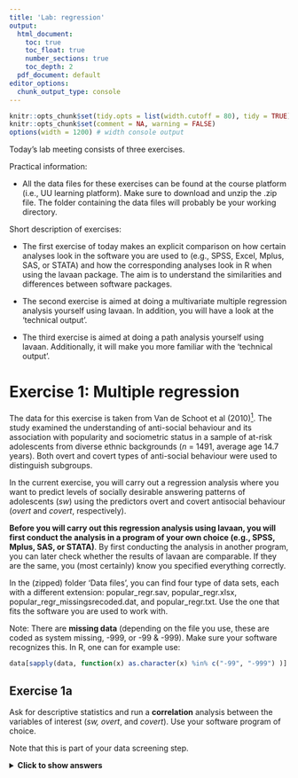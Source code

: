 ---
title: 'Lab: regression'
output:
  html_document: 
    toc: true
    toc_float: true
    number_sections: true
    toc_depth: 2
  pdf_document: default
editor_options:
  chunk_output_type: console
---

<style>
body {
  width: 100%;
  margin: 0 auto;
}
</style>


```{r setup, include = FALSE}
knitr::opts_chunk$set(tidy.opts = list(width.cutoff = 80), tidy = TRUE)
knitr::opts_chunk$set(comment = NA, warning = FALSE)
options(width = 1200) # width console output
```


Today's lab meeting consists of three exercises.


Practical information:

- All the data files for these exercises can be found at the course platform (i.e., UU learning platform). Make sure to download and unzip the .zip file. The folder containing the data files will probably be your working directory.


Short description of exercises:

- The first exercise of today makes an explicit comparison on how certain analyses look in the software you are used to (e.g., SPSS, Excel, Mplus, SAS, or STATA) and how the corresponding analyses look in R when using the lavaan package. The aim is to understand the similarities and differences between software packages. 

- The second exercise is aimed at doing a multivariate multiple regression analysis yourself using lavaan. In addition, you will have a look at the 'technical output'.

- The third exercise is aimed at doing a path analysis yourself using lavaan. Additionally, it will make you more familiar with the 'technical output'.


# Exercise 1: Multiple regression

The data for this exercise is taken from Van de Schoot et al (2010)[^1]. The study examined the understanding of anti-social behaviour and its association with popularity and sociometric status in a sample of at-risk adolescents from diverse ethnic backgrounds (*n* = 1491, average age 14.7 years). Both overt and covert types of anti-social behaviour were used to distinguish subgroups. 

In the current exercise, you will carry out a regression analysis where you want to predict levels of socially desirable answering patterns of adolescents (*sw*) using the predictors overt and covert antisocial behaviour (*overt* and *covert*, respectively). 

**Before you will carry out this regression analysis using lavaan, you will first conduct the analysis in a program of your own choice (e.g., SPSS, Mplus, SAS, or STATA)**. By first conducting the analysis in another program, you can later check whether the results of lavaan are comparable. If they are the same, you (most certainly) know you specified everything correctly. 

In the (zipped) folder 'Data files', you can find four type of data sets, each with a different extension: popular_regr.sav, popular_regr.xlsx, popular_regr_missingsrecoded.dat, and popular_regr.txt. Use the one that fits the software you are used to work with.

Note: There are **missing data** (depending on the file you use, these are coded as system missing, -999, or -99 & -999). Make sure your software recognizes this. In R, one can for example use:

```{r, echo = TRUE, eval = FALSE}
data[sapply(data, function(x) as.character(x) %in% c("-99", "-999") )] <- NA
```

[^1]: Van de Schoot, R., Van der Velden, F., Boom, J., & Brugman, D. (2010). Can at-risk young adolescents be popular and anti-social? Sociometric status groups, anti-social behavior, gender and ethnic background. Journal of Adolescence, 33(5), 583-592. doi:10.1016/j.adolescence.2009.12.004


## Exercise 1a 
Ask for descriptive statistics and run a **correlation** analysis between the variables of interest (*sw, overt*, and *covert*). Use your software program of choice.

Note that this is part of your data screening step.


<details><summary><b>Click to show answers</b></summary>

&nbsp;

In the subfolders starting with 'Ex. 1' in the (zipped) Solutions folder, you can find the files to perform the analyses in this exercise for SPSS and for Mplus.

&nbsp;


## Exercise 1b 
Run a multiple **regression** analysis, where the dependent variable is *sw* and the independent variables are *covert* and *overt*. Also check the standardized results. Use your software program of choice.


<details><summary><b>Click to show answers</b></summary>

&nbsp;

In the subfolders starting with 'Ex. 1' in the (zipped) Solutions folder, you can find the files to perform the analyses in this exercise for SPSS and for Mplus.

&nbsp;


## Exercise 1c

Next (i.e., in the next exercise), you are going to do the same using R and lavaan. Before you can do this, take the following three steps:

- First, load (and perhaps also install) lavaan. 

- Second, read in the data. 

- Third, denote the missing values. 


<details><summary><b>Click to show answers</b></summary>

&nbsp;

**Installing and loading Lavaan**

The lavaan package is available on CRAN. Therefore, to install lavaan, simply start up R (studio), and type/copy in the R console:
```{r, eval=FALSE}
if (!require("lavaan")) install.packages("lavaan", dependencies = TRUE)
```
Note that you only have to install a package once. 

Next, you need to load the package, which needs to be done every time you re-open R:
```{r}
library(lavaan) 
```
This also is a check whether the installation was successful: In that case, a start-up message will be displayed showing the version number (always report this in your papers), and a reminder that this is free software. 
If you see this message, you are ready to start.


**Read in data**

```{r}
data_regr <- read.table("popular_regr.txt", header = T)
```
Note: The data file needs to be in the same folder location that you are working in. Otherwise, you can tell R where to find it by copying the folder path. 

If you are using data without a header, then use 'header = F' above, and add the header yourself by: 
```{r}
colnames(data_regr) <- c("respnr", "Dutch", "gender", "sw", "covert", "overt")
```

**Denote missing values**

The values -99 and -999 denote missing, so set these to NA:
```{r}
data_regr[sapply(data_regr, function(x) as.character(x) %in% c("-99", "-999") )] <- NA
```
If you forget to tell R that -99 and -999 are used to denote missing data, these values will be treated as being observed (which will probably impact the results drastically). 


&nbsp;


## Exercise 1d

Do the same as in 1a using R.

One could, for example, use the function *describe* from the *psych* package and the *rcorr* function from the *Hmisc* package, respectively.

*Interpret the output. What are your conclusions?*

*What do you think of the correlations with respect to significance, direction, and magnitude?*


<details><summary><b>Click to show answers</b></summary>

&nbsp;

**Descriptive statistics**

The (describe() function in the) psych package can be used to obtain some extended summary statistics.
```{r, message = FALSE}
if (!require("psych")) install.packages("psych", dependencies = TRUE)
library(psych) 
```

The variables of interest are: *sw, covert,* and *overt*. When we look at he column names of our data:
```{r}
colnames(data_regr)
```
we can see that those variables are the ones in columns 4 to 6, respectively.

Now, descriptive statistics, like the mean, median, min, and max, for *sw, covert,* and *overt* can be obtained via:
```{r}
describe(data_regr[, 4:6])
```


**Correlations**

Correlations for the three variables of interest, including a correlation significance test, can be obtained using the rcorr function from the Hmisc package.

```{r, message = FALSE}
if (!require("Hmisc")) install.packages("Hmisc", dependencies = TRUE)
library(Hmisc)
```

```{r}
res <- rcorr(as.matrix(data_regr[, 4:6])) # rcorr() accepts matrices only
```

Correlation matrix (rounded to 3 decimals):
```{r}
round(res$r, 3)
```
P-values (rounded to 3 decimals):
```{r}
round(res$P, 3) 
```

Sample size:
```{r}
res$n 
```

Possible conclusions:

- covert and overt are related to sw; so, it makes sense (in combination with theory) to use them as predictors.

- Their relationship is negative; so, an decrease in (c)overt relates to an increase in sw.

- covert and overt are also related (positively) to each other, but not that much (in absolute sense) that we should worry about multicolinearity.

&nbsp;


## Exercise 1e

Do the same as in 1b using R. One should use the lavaan package, for example, the lavaan function.


*Interpret the output. What are your conclusions?*

*What do you conclude with respect to significance, direction, and magnitude?*



<details><summary><b>Click to see extra information regarding lavaan notation</b></summary>

&nbsp;

**lavaan notation**

formula type                                                   | operator        | mnemonic
-------|:--:|:----
regression                                                     |       ~         | is regressed on
(residual) (co)variance                                        |       ~~        | is correlated/covaried with
intercept                                                      |       ~ 1       | intercept
latent variable definition (used in other days of the course)  |       =~        | is measured by 


**General lavaan specification**

*latent variable definitions*

f1 =~ y1 + y2 + y3 

f2 =~ y4 + y5 + y6 

f3 =~ y7 + y8 + y9 + y10

*regressions*

y1 + y2 ~ f1 + f2 + x1 + x2

f1 ~ f2 + f3

f2 ~ f3 + x1 + x2

*variances and covariances*

y1 ~~ y1 

y1 ~~ y2 

f1 ~~ f2

*intercepts*

y1 ~ 1 

f1 ~ 1

</details>

&nbsp;


<details><summary><b>Click to show answers</b></summary>

&nbsp;

**Specify the regression model**

Now, let us run a multiple regression model predicting levels of socially desirable answering patterns of adolescents (sw) using the predictors overt and covert antisocial behaviour (overt and covert, respectively). 

To run a multiple regression with lavaan, you first specify the model, then fit the model, and finally acquire the summary. To fit the model, we use the lavaan() function, which needs a model= and a data= input.

In general, a regression model is specified as follows in lavaan: 

- One needs to specify the regression equation: `dependent ~ predictor1 + predictor2  + etc`, 
where

  * The ~ is like the = in a regression equation. 
  
  * Before the ~, one states the dependent variable.
  
  * After the ~, one states the predictors, separated by the + sign.

- Additionally, one needs to specify that the error (of the dependent variable) has a variance: `dependent ~~ dependent`.
   
- If needed (as is the case here), one can specify to include an intercept: `dependent ~ 1`.

  Note: Instead of specifying intercepts and means in the model, one can include `meanstructure=TRUE` in the lavaan function (which is used when fitting your model).


Our regression model is specified as follows:
```{r}
model.regression <- '
  sw ~ overt + covert # regression
  sw ~~ sw            # residual variance
  sw ~ 1              # intercept
'
```

**Fit the regression model**

```{r}
fit_regr <- lavaan(model = model.regression, data = data_regr)
```


**Output**

```{r}
summary(fit_regr, fit.measures = TRUE, ci = TRUE, rsquare = TRUE)
```


Notes:

- By adding `standardized=TRUE`, you obtain the standardized estimates as well.

- In the output, an intercept or a residual variances is denoted by using a "." before the variable name. Here: `.sw`.
  
  If there is no dot (".") in front of the variable name, then it denotes a mean or variance, respectively.


**Parameter estimates**

You can obtain the unstandardized regression parameters via:
```{r}
coef(fit_regr) 
```

You can obtain all unstandardized parameters (with extra information) via:
```{r}
parameterEstimates(fit_regr)
```
Note that now you also obtain the confidence interval of the unstandardized estimates.


You can obtain all **standardized** parameters (with extra information) via:
```{r}
standardizedSolution(fit_regr)
```
Note that now you also obtain the confidence interval of the standardized estimates.


**Possible conclusions:**

- The regression equation (for person *i*) looks as follows:

  $sw_i = 4.997 - 0.292 * overt_i - 0.507 * covert_i +        error_i,$

  with $error_i \sim N(0,0.329).$
   
  Note: We use unstandardized estimates for this.

- The average sw (levels of socially desirable answering patterns of adolescents) when covert and overt antisocial behaviour are 0 is 4.997;

  When overt goes up with one point, then sw goes down with 0.292 points; 

  When covert goes up with one point, then sw goes down with 0.507 points.

  When you are the expert (and look at the scale of the data), you can judge whether these are relevant effects.

- The p-values and confidence intervals indicate that both effects significantly differ from zero. Thus, both variables are (statistically) meaningful predictors.
 
- The two predictors explain $(1-0.718)*100=0.282*100=28.2$ percent of sw; using the correlation of $sw$ (i.e., standardized covariance).

- When looking at the absolute values of the standardized effects, covert is a more important predictor than overt: |-0.448| > |-0.160|.

**Plot**

With lavaanPlot:
```{r, message = FALSE}
if (!require("lavaanPlot")) install.packages("lavaanPlot") 
library(lavaanPlot)
lavaanPlot(model = fit_regr, 
           node_options = list(shape = "box", fontname = "Helvetica"),
           edge_options = list(color = "grey"), coefs = T, stand = T, covs = T)
```
Alternatively, with tidySEM:
```{r, message = FALSE}
if (!require("tidySEM")) install.packages("tidySEM")
library(tidySEM)
graph_sem(fit_regr)
```

Note: We could/should have also done this before, to check whether our model specification seems to be as intended.

</details>

&nbsp;


<details><summary><b>Click to see extra output</b></summary>

&nbsp;

**Fit measures**

You can obtain many model fit measures via:
```{r}
fitMeasures(fit_regr)   
```

You can also ask for some specific model fit measures, e.g.,:
```{r}
fitMeasures(fit_regr, c("cfi", "tli", "rmsea","srmr")) 
```

To obtain the R-square, that is, $R^2$, (for sw), use:
```{r}
inspect(fit_regr, 'r2') 
```

**Technical output**

You can ask for the technical output using: 
```{r}
lavInspect(fit_regr)
``` 
More details about how to read/interpret the technical output is given in Exercise 3.

</details>

&nbsp;


<details><summary><b>Click to see extra information regarding handling missing data</b></summary>

&nbsp;

**Handling missing data**

Note that in the above listwise deletion is used. From the output, one can see that the total sample size used for the analyses is n=1343, while the total number of observations is 1491.

lavaan used listwise deletion and deleted 148 cases:

 - 145 cases because of missingness on the dependent variables and 

 -   3 cases because of missingness on the predictors.


It is better to use, for instance, FIML, as will be discusses later in the course. 

Note that in this data set, the three missing predictor cases will then be used in the analyses. This small difference in sample size will most probably result in minor difference in the output regarding the estimates. In contrast, the output regarding fit measures does change (also in case of a low amount of missing cases). For those who are interested, the reason for this is that the fit measures are now based on the joint distribution of the outcome and the predictors, while before it was based on the conditional distribution of the outcome given the predictors.


The code to use FIML is:
```{r, warning = FALSE}
model.regression <- '
  sw ~ overt + covert # regression
  sw ~~ sw            # residual variance
  sw ~ 1              # intercept
  #
  # (co)variances predictors # Needed for FIML
  overt + covert ~~ overt 
  covert ~~ covert 
  #
  # means predictors # Needed for FIML
  covert + overt ~ 1
'
fit_regr <- lavaan(model = model.regression, data = data_regr,
                       missing='fiml', fixed.x=F) # Specify FIML
```

Afterwards one can do the same as above. For example, to obtain output, use:
```{r}
summary(fit_regr, fit.measures = TRUE, ci = TRUE, rsquare = TRUE)
```



&nbsp;

# Exercise 2: Multivariate regression
In this exercise, we make use of a part (namely, the Child Development Supplement) of the Panel Study of Income Dynamics (PSID)[^2]. The goal is to investigate whether three dependent variables -- Applied problems (*APst02*), Behavioral problems (*Problems*), and Self-esteem (*Selfesteem*) -- can be predicted from the following two independent variables: digit span (*DS02*) and letters words (*LWst02*). 

Use the data file **CDSsummerschool.sav** or **CDSsummerschool.txt**. 

[^2]: Produced and distributed by the Institute for Social Research, Survey Research Center, University of Michigan, Ann Arbor, MI


## Exercise 2a
It is a good practice to draw the model you plan to estimate for yourself. 

Be very precise in how you draw the correlations. 


<details><summary><b>Click to show answers</b></summary>

&nbsp;

In the (zipped) Solutions folder, you can find the file "Ex. 2 - Path diagram.pdf", which shows such a path diagram. 

&nbsp;


## Exercise 2b 
As part of your data screening step, request for descriptive statistics and correlations using R.

Do not forget to read in your data and to denote missing values.


<details><summary><b>Click to show answers</b></summary>

&nbsp;

**Read in data**

```{r}
data_multivar <- read.table("CDSsummerschool.txt", header = T)
```

**Denote missing values**

You may have figured out that -999 denotes a missing value. So, set this to NA:

```{r}
data_multivar[sapply(data_multivar, function(x) as.character(x) %in% c("-999") )] <- NA
```

**Descriptive statistics** 

Our variables of interest are *APst02, Problems, Selfesteem, LWst02, DS02*. When we look at he column names of our data:
```{r}
colnames(data_multivar)
```
we can see that these are the first 5 columns of our data set.

The psych package can be used to obtain some extended summary statistics.

```{r, message = FALSE}
if (!require("psych")) install.packages("psych", dependencies = TRUE)
library(psych) 
```

Now, descriptive statistics, like the mean, median, min, and max, for our variables of interest can be obtained via:
```{r}
describe(data_multivar[,1:5])
```

**Correlations** 

Correlations for the five variables of interest, including correlation significance tests, can be obtained using the Hmisc package:

```{r, message = FALSE}
if (!require("Hmisc")) install.packages("Hmisc", dependencies = TRUE)
library(Hmisc)
```

```{r}
res <- rcorr(as.matrix(data_multivar[, 1:5])) # rcorr() accepts matrices only
```

Correlation matrix (rounded to 3 decimals):
```{r}
round(res$r, 3)
```
P-values (rounded to 3 decimals):
```{r}
round(res$P, 3) 
```

Sample size:
```{r}
res$n 
```

&nbsp;


## Exercise 2c 
Create lavaan code to analyze the research question (running a multivariate regression). 

In case you closed R after doing the first exercise, do not forget to load lavaan again.

*Interpret the output. What are your conclusions?*

*Also make sure that you modeled what you intended to model (Hint: Use the function ‘lavInspect()’ and/or a plot)*


<details><summary><b>Click to show answers</b></summary>

&nbsp;

For those interested, the corresponding Mplus in- and output files can be found in the subfolder 'Solutions\\Ex.2\\Mplus'. 


**Specify the regression model**

Now, let us run a multivariate regression model predicting Applied problems (*APst02*), Behavioral problems (*Problems*), and Self-esteem (*Selfesteem*), using the predictors digit span (*DS02*) and letters words (*LWst02*). 

To run a multivariate regression with lavaan, you first specify the model, then fit the model, and finally acquire the summary. To fit the model we use the lavaan() function, which needs a model= and a data= input.

The model specification is comparable to the multiple regression model in Exercise 1, but now there are multiple dependent variables:

- One does not have to specify the regression model for each dependent variable, but one can state the dependent variables separated by the + sign: `dependent1 + dependent2 + dependent3 ~ predictor1 + predictor2  + etc`.
   
  * The ~ is like the = in a regression equation. 

  * Before the ~, one states the dependent variables, separated by the + sign.

  * After the ~, one states the predictors, separated by the + sign.

- Additionally, one needs to specify that the error (of an dependent variable) has a variance (referred to as residual variance): `dependent1 ~~ dependent1`.

  Moreover, now, one also has to specify the residual covariances (i.e., the covariances of the errors of the dependent variables): `dependent1 ~~ dependent2`.

  To specify all the combinations more easily use:

  `dependent1 + dependent2 + dependent3 ~~ dependent1`

  `dependent2 + dependent3 ~~ dependent2`

  `dependent3 ~~ dependent3`

- If needed (as is the case here), one can specify to include intercepts (one for each dependent variable): `dependent1 + dependent2 + dependent3 ~ 1`. 


Our regression model is specified as follows:

```{r}
model.multivar <- '
  
  # regressions
  APst02 + Problems + Selfesteem ~ DS02 + LWst02 
  
  # residual variances and covariances
  APst02 + Problems + Selfesteem ~~ APst02 
  Problems + Selfesteem ~~ Problems
  Selfesteem ~~ Selfesteem
  
  # variances and covariances of predictors  # *
  DS02 + LWst02 ~~ DS02
  LWst02 ~~ LWst02 
  
  # intercepts / means
  APst02 + Problems + Selfesteem ~ 1  # intercept for each dependent
  DS02 + LWst02 ~ 1                   # means of predictors # *
'
```

*: This code is not needed to estimate the parameters, but it is needed such that lavaan will count these parameters correctly (see Exercise 3c).
 
Note: Instead of specifying intercepts and means in the model, one can include 'meanstructure=TRUE' in the lavaan function.

**Fit the regression model using the lavaan function:** 

```{r, message = FALSE}
if (!require("lavaan")) install.packages("lavaan", dependencies = TRUE)
library(lavaan)
#`fit_multivar <- lavaan(model = model.multivar, data = data_multivar)`
```

Because of the missing data, we will use FIML (as explained later in the course):

```{r, warning=FALSE}
fit_multivar <- lavaan(model = model.multivar, data = data_multivar,
                       missing='fiml', fixed.x=FALSE) # Specify FIML
```


**Technical output**

```{r}
lavInspect(fit_multivar)
```

In this output, we can see the numbers 1 to 20. This means that 20 parameters are estimated.

Bear in mind that the values are parameter labels, not parameter values.

Parameters 1 to 6 are the parameters in beta, which reflect regression coefficients. The rows denote the outcomes and the columns the predictors. Thus, in a way, each row denotes a regression equation. For instance, parameter 1 is the regression coefficient of DS02 predicting APst02 (conditional on the other predictor: LWst02).

Parameters 7 to 15 are the parameters in psi, where parameters 7 to 12 belong to the outcomes and thus reflect residual (co)variances and parameters 13 to 15 belong to the predictors and thus reflect the (co)variances of the predictors (which will equal the sample (co)variances here).

Parameters 16 to 20 are the parameters in alpha, where parameters 16 to 18 belong to the outcomes and thus reflect the intercepts in the regression equation and parameters 19 and 20 belong to the predictors and thus reflect the means of the predictors (which will equal the sample means here).

This is indeed the multivariate regression model we intended to fit.

Note that you could also inspect the path diagram of the fitted model for some insight. Such a path diagram (plot) is given at the end of this answer section. You can compare this path diagram to the one you created in Exercise 2a.


**Ouput**

```{r}
summary(fit_multivar, fit.measures = TRUE, ci = TRUE, rsquare = TRUE)
```
Note that 

- The residual variances are denoted by using a "." before the variable name. Here: .APst02, .Problems, and .Selfesteem 

  The variances are denoted without a ".". Here: DS02 and LWst02

- The intercepts are denoted by using a "." before the variable name. Here: .APst02, .Problems, and .Selfesteem

  The means are denoted without a ".". Here: DS02 and LWst02


**Parameter estimates**

To obtain the unstandardized regression parameters, use:
```{r}
coef(fit_multivar) 
```

To obtain all unstandardized parameters (with extra information), use:
```{r}
parameterEstimates(fit_multivar)
```

To obtain all **standardized parameters** (with extra information), use:           
```{r}
standardizedSolution(fit_multivar)
```


**Fit measures**

You can obatin many model fit measures, via:
```{r}
fitMeasures(fit_multivar)   
```

The R-square for all dependent variables can be asked via:
```{r}
inspect(fit_multivar, 'r2') 
```


**Possible conclusions:**

- The preidctors digit span (*DS02*) and letters words (*LWst02*) significantly predict all three outcomes.

- The two predictors positively relate to *APst02* and *Selfesteem*, and they relate negatively to *Problems*.

- The two predictors explain 36.5%, 5.2%, and 1.1% of the oucomes *APst02, Problems,* and *Selfesteem*.
So, quite a lot of the variance in APst02 is explained.
In all, we do miss relevant other predictors.

- When you are the expert (and look at the scale of the data), you can judge whether the effect are relevant or not.

- When looking at the absolute values of the standardized effects, *LWst02* is a more important predictor than *DS02* for *APst02* and *Problems*; while *DS02* is a more (or equally) important predictor than (as) *LWst02* for *Selfesteem*.

Note that the zero chi-square implies that the model is fully saturated: meaning that the theoretical covariance matrix is a function of as many parameters as there are distinct variances and covariances in the covariance matrix (i.e., the number of diagonal elements and the number of elements on one side of the diagonal). You have essentially re-interpreted the covariance matrix, and this may be quite meaningful. Then, what you have is essentially a regression model, and you must evaluate your model in those terms, that is: 

*Are the estimated relationships strong?* 

*Are the direction of the parameter estimates consistent with theory?* 

*Are any assumptions violated (note that this should be checked before doing the analysis)?*

Any basic regression text can guide you.


**Plot**

With lavaanPlot:
```{r, message = FALSE}
if (!require("lavaanPlot")) install.packages("lavaanPlot") 
library(lavaanPlot)
lavaanPlot(model = fit_multivar, 
           node_options = list(shape = "box", fontname = "Helvetica"),
           edge_options = list(color = "grey"), coefs = T, stand = T, covs = T)
```

Alternatively, with tidySEM:
```{r, message = FALSE, warning=FALSE}
if (!require("tidySEM")) install.packages("tidySEM")
library(tidySEM)
graph_sem(fit_multivar)
```

&nbsp;

&nbsp;

# Exercise 3: Path analysis

The data for this exercise is about corporal punishment[^3], which can be defined as the deliberate infliction of pain as retribution for an offence, or for the purpose of disciplining or reforming a wrongdoer or to change an undesirable attitude or behavior. Here, we are interested in how corporal punishment influences children's psychological maladjustment. The data come from 175 children between the ages of 8 and 18. The Physical Punishment Questionnaire (PPQ) was used to measure the level of physical punishment that was experienced.

In this exercise, we focus on predicting psychological *maladjustment* (higher score implies more problems) by perceived *rejection* (e.g., my mother does not really love me; my mother ignores me as long as I do nothing to bother her; my mother goes out of her way to hurt my feelings). Furthermore, *rejection* is predicted by perceived *harshness* (0 = never punished physically in any way; 16 = punished more than 12 times a week, very hard) and perceived *justness* (2 = very unfair and almost never deserved; 8 = very fair and almost always deserved). 

The data consists of a covariance matrix taken from a published paper and can be found in the file **CorPun.dat** or **CorPun.txt**. Bear in mind that, besides analyzing a data set you collected yourself, in lavaan (and Mplus) it is possible to base your analyses on a covariance or correlation table/matrix (and this is the reason why reviewers always ask you to include it). When using lavaan, you can use the following code

`lower <- scan("CorPun.txt")`

`CovMx <- getCov(lower, names = c("harsh", "just", "reject", "maladj"))`

[^3]: Rohner, R. P., Bourque, S. L., & Elordi, C. A. (1996). Children's perceptions of corporal punishment, caretaker acceptance, and psychological adjustment in a poor, biracial southern community. Journal of Marriage and the Family, 58, 842-852.

## Exercise 3a

Make a drawing of the statistical model about corporal punishment; write down which parameters (e.g., regression paths, covariances, residuals) you expect to be estimated; and number these parameters. 


<details><summary><b>Click to show answers</b></summary>

&nbsp;

In the (zipped) Solutions folder, you can find the file "Ex. 3 - Path diagram.png", which shows such a path diagram. 


**Number of parameters**

The parameters you expect to be estimated are: 

- 2 x variances (*harsh*, *just*)

-	1 x covariance (*harsh* with *just*)

-	3 x regression paths 

-	2 x residual variances (*reject* and *maladj*) 

-	2 x means (*just* and *harsh*, if means are available in the data)

-	2 x intercepts (*reject* and *maladj*, if means are available in the data)

Thus, 8 in total without means or 12 with means.

&nbsp;


## Exercise 3b

Write your lavaan code for this model based on the drawing you made in 3a and run it (after reading in your covariance matrix data). 

Note that since you are using a covariance matrix as the input file, you should indicate this - as well as the number of observations - in the lavaan function using:

`sample.cov = <name covariance matrix>`

`sample.nobs = 175`



<details><summary><b>Click to show answers</b></summary>

&nbsp;

For those interested, the corresponding Mplus in- and output files can be found in the subfolder 'Solutions\\Ex.3\\Mplus'. 

**Data**

Note: If you have no full dataset, but you do have a sample covariance matrix, you can still fit your model. If you wish to add a mean structure, you need to provide a mean vector too. Importantly, if only sample statistics are provided, you must specify the number of observations that were used to compute the sample moments (`sample.nobs = `). 
The following example illustrates the use of a sample covariance matrix as input (`sample.cov = `).

**Read in data: a covariance matrix**

```{r}
lower <- scan("CorPun.txt")
CovMx <- getCov(lower, names = c("harsh", "just", "reject", "maladj"))
```

**Specify the path model**

Now, let us run the model 

- predicting psychological maladjustment by perceived rejection. 

- predicting rejection by perceived harshness and perceived justness. 

Our path model is specified as follows:

```{r}
model.path <- '
  
  # regressions
  maladj ~ reject 
  reject ~ harsh + just
  
  # residual variances
  reject ~~ reject 
  maladj ~~ maladj
  #
  # variances and covariances of predictors # *
  harsh + just ~~ harsh
  just ~~ just
  
  ## intercepts - if we would have mean value as input too
  ## or use meanstructure=TRUE in the lavaan function
  #maladj ~ 1
  #reject ~ 1 
  #
  # means of predictors # *
  #harsh + just ~ 1
'
```

*: This code is not needed to estimate the parameters, but it is needed such that lavaan will count these parameters correctly (see Exercise 3c).

**Fit the regression model using the lavaan function:**

```{r, message = FALSE}
if (!require("lavaan")) install.packages("lavaan", dependencies = TRUE)
library(lavaan)
```

```{r}
fit_path <- lavaan(model = model.path, 
                       sample.cov = CovMx, # Now, using a covariance matrix as input
                       sample.nobs = 175)  # In that case, the sample size is needed as well
```

&nbsp;


## Exercise 3c

Ask for the technical output to inspect which parameters are estimated. For a lavaan fit object, use the function `lavInspect()`. For those familiar with Mplus, this is comparable to asking for the TECH1 output in Mplus. 

In this output, you can find six matrices (nu, lambda, theta, alpha, beta, and psi) with numbers summing up to the total number of parameters that are estimated. This way you can check whether you analyzed the model you wanted (and you will discover this is not always the case). 



*Which of the parameters you listed in Exercise 3a should be in which matrix?*  
For example: the regression coefficient between *rejection* and *harshness* should be in the beta matrix. Write this down for each parameter. 


*Did you estimate all the parameters that you expected? If not, what should be changed to the input?*  

<details><summary><b>Click to show a hint</b></summary>

&nbsp;

**Hint 1**

- A first check is to see whether 'Number of model parameters' equals the number of unique elements in your variance-covariance matrix and, if available, your mean vector. 

- You can count the number of elements in your variance-covariance matrix by: 

  number of variables * (number of variables + 1) / 2. 

- If you also have means, 'Number of model parameters' should equal the number of elements in your variance-covariance matrix plus the number of variables. 

Thus, for our four variables without means, the number of unique elements in our variance-covariance matrix is: 4*5/2=10.

If we would have means, the number of sample statistics would be 4*5/2 + 4 = 14.  


**Hint 2**

You can also answer this question by means of a plot: e.g., using `lavaanPlot()` from the lavaanPlot package or `graph_sem()` from the tidysem package. This will show you all (means, intercepts,) regression paths, (residual) variances, and covariances. Notably, `lavaanPlot()` will not provide you with information about the means and intercepts (i.e., the nu & alpha matrices) nor the residual (co)variances. 

</details>

&nbsp;


<details><summary><b>Click to show answers</b></summary>

&nbsp;

For those interested, the corresponding Mplus in- and output files can be found in the subfolder 'Solutions\\Ex.3\\Mplus'. 

**Technical output**

The function lavInspect() returns a list of the model matrices that are used internally to represent the model:

```{r}
lavInspect(fit_path)
```


Which parameter is listed in which matrix:
 
- The regression coefficients belong to the beta matrix, 

- The variances and residual variances belong to the psi matrix. If you specified them!


Note (related to the remark denoted by * in Exercises 2c and 3b): 

- When there is no specification of the variances of harsh and just and their covariance, the technical output (here, psi) indicates that these 3 parameters are not estimated. 

- This does not affect the degrees of freedom and thus the test result! 

- In case you want to check this, run:

```{r}
model.path_check <- '
  
  # regressions
  maladj ~ reject 
  reject ~ harsh + just
  
  # residual variances
  reject ~~ reject 
  maladj ~~ maladj
  #
  # Check: Not specifying these variances and covariances
  # variances and covariances of predictors # *
  #harsh + just ~~ harsh
  #just ~~ just
  
  ## intercepts - if we would have mean value as input too
  ## or use meanstructure=TRUE in the lavaan function
  #maladj ~ 1
  #reject ~ 1 
  #
  # means of predictors # *
  #harsh + just ~ 1
'
fit_path_check <- lavaan(model = model.path_check, 
                   sample.cov = CovMx, # Now, using a covariance matrix as input
                   sample.nobs = 175) # In that case, the sample size is needed as well
summary(fit_path_check, fit.measures = TRUE, ci = TRUE, rsquare = TRUE)
lavInspect(fit_path_check)
```

Hence, always cross check that lavaan has understood what you wanted it to do by inspecting the model degrees of freedom, the technical output (even the starting values), and model results. When these pieces of information do not contradict each other and lavaan gives you exactly the output you expect, then you can move forward with interpreting the model parameter estimates. 


**Plot**

With lavaanPlot:
```{r, message = FALSE}
if (!require("lavaanPlot")) install.packages("lavaanPlot") 
library(lavaanPlot)
lavaanPlot(model = fit_path, 
           node_options = list(shape = "box", fontname = "Helvetica"),
           edge_options = list(color = "grey"), coefs = T, stand = T, covs = T)
```

Alternatively, with tidySEM:
```{r, message = FALSE}
if (!require("tidySEM")) install.packages("tidySEM")
library(tidySEM)
graph_sem(fit_path)
```

&nbsp;



## Exercise 3d

Interpret the output.

*Write down the chi-square statistic and its degrees of freedom from the model fit information. Also inspect other model fit measures.*


<details><summary><b>Click to show answers</b></summary>

&nbsp;

**Output**

```{r}
summary(fit_path, fit.measures = TRUE, ci = TRUE, rsquare = TRUE)
```

Note that 

- the residual variances are denoted by using a "." before the variable name of the outcome / endogenous variable. Here: .reject and .maladj 

- the variances are denoted without a ".", so just the variable name of the predictor / exogenous variable. Here: harsh and just

 
*The chi-square statistic and its degrees of freedom:*

`Model Test User Model:`

`Test statistic                                 1.546`

`Degrees of freedom                                 2`

`P-value (Chi-square)                           0.462`


**Parameter estimates**

To obtain the unstandardized regression parameters, use:
```{r}
coef(fit_path) 
```

To obtain all unstandardized parameters (with extra information), use:
```{r}
parameterEstimates(fit_path)
```

To obtain all **standardized parameters** (with extra information), use:           
```{r}
standardizedSolution(fit_path)
```


**Fit measures**

You can obatin many model fit measures, via:
```{r}
fitMeasures(fit_path)   
```

You can ask for specific model fit measures by using:
```{r}
fitMeasures(fit_path, c("chisq", "cfi", "tli", "rmsea","srmr")) 
```

To obtain the R-square, that is, $R^2$, for all dependent variables, use:

```{r}
inspect(fit_path, 'r2')
```


Notes:

1. The 'chisq' or 'the Test Statistic for the Model Test User Model' is the Chi-square statistic obtained from the maximum likelihood statistic. 

2. CFI is the Comparative Fit Index.
    * Values can range between 0 and 1.
    * Values greater than 0.90, or conservatively 0.95, indicate good fit.

3. TLI is the Tucker Lewis Index
    * Values can range between 0 and 1. If it is greater than 1, it should be rounded to 1.
    * Values greater than 0.90 indicating good fit. 
    * If the CFI and TLI are less than one, the CFI is always greater than the TLI.

4. RMSEA is the root mean square error of approximation. 
    * You also obtain a p-value of close fit, that is, for the test whether RMSEA < 0.05.
    * If you reject the model, it means your model is not a close fitting model.


&nbsp;